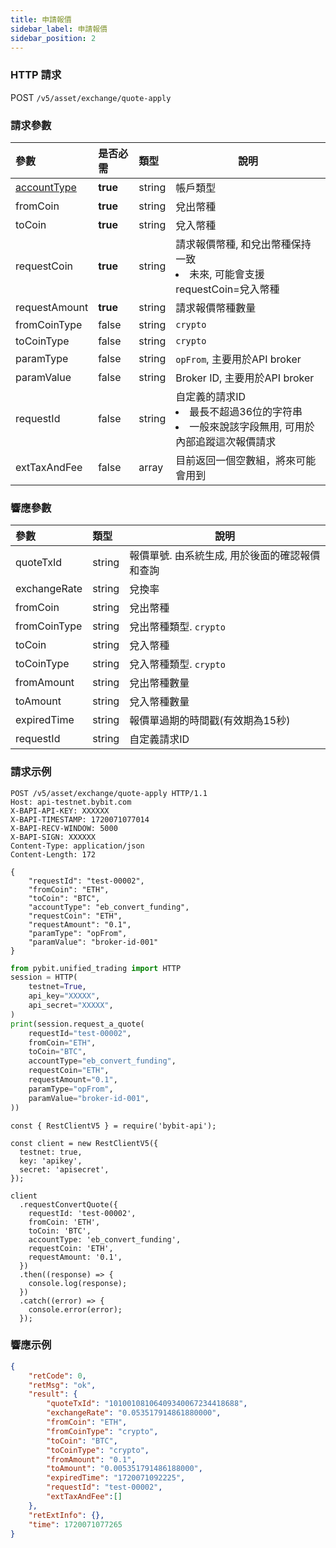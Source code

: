 ```yaml
---
title: 申請報價
sidebar_label: 申請報價
sidebar_position: 2
---
```


### HTTP 請求
POST `/v5/asset/exchange/quote-apply`

### 請求參數
| 參數 | 是否必需 | 類型 | 說明|
|:----- |:-------|:-----|------ |
|[accountType](/v5/enum#convertaccounttype) |**true** |string |帳戶類型|
|fromCoin |**true** |string |兌出幣種|
|toCoin |**true** |string |兌入幣種|
|requestCoin |**true** |string |請求報價幣種, 和兌出幣種保持一致 <li>未來, 可能會支援requestCoin=兌入幣種</li>|
|requestAmount |**true** |string |請求報價幣種數量|
|fromCoinType |false |string |`crypto`|
|toCoinType |false |string |`crypto`|
|paramType |false |string |`opFrom`, 主要用於API broker|
|paramValue |false |string |Broker ID, 主要用於API broker|
|requestId |false |string |自定義的請求ID <li>最長不超過36位的字符串</li><li>一般來說該字段無用, 可用於內部追蹤這次報價請求</li>|
|extTaxAndFee|false |array |目前返回一個空數組，將來可能會用到

### 響應參數
| 參數 | 類型 | 說明|
|:----- |:-----|----- |
|quoteTxId |string|報價單號. 由系統生成, 用於後面的確認報價和查詢|
|exchangeRate |string|兌換率|
|fromCoin |string|兌出幣種|
|fromCoinType |string|兌出幣種類型. `crypto`|
|toCoin |string|兌入幣種|
|toCoinType |string|兌入幣種類型. `crypto`|
|fromAmount |string|兌出幣種數量|
|toAmount |string|兌入幣種數量|
|expiredTime |string|報價單過期的時間戳(有效期為15秒)|
|requestId |string|自定義請求ID|

### 請求示例

<Tabs groupId="programming-languages">
<TabItem value="http" label="HTTP">

```http
POST /v5/asset/exchange/quote-apply HTTP/1.1
Host: api-testnet.bybit.com
X-BAPI-API-KEY: XXXXXX
X-BAPI-TIMESTAMP: 1720071077014
X-BAPI-RECV-WINDOW: 5000
X-BAPI-SIGN: XXXXXX
Content-Type: application/json
Content-Length: 172

{
    "requestId": "test-00002",
    "fromCoin": "ETH",
    "toCoin": "BTC",
    "accountType": "eb_convert_funding",
    "requestCoin": "ETH",
    "requestAmount": "0.1",
    "paramType": "opFrom",
    "paramValue": "broker-id-001"
}
```

</TabItem>
<TabItem value="python" label="Python">

```python
from pybit.unified_trading import HTTP
session = HTTP(
    testnet=True,
    api_key="XXXXX",
    api_secret="XXXXX",
)
print(session.request_a_quote(
    requestId="test-00002",
    fromCoin="ETH",
    toCoin="BTC",
    accountType="eb_convert_funding",
    requestCoin="ETH",
    requestAmount="0.1",
    paramType="opFrom",
    paramValue="broker-id-001",
))
```

</TabItem>

<TabItem value="Node" label="Node.js">

```n4js
const { RestClientV5 } = require('bybit-api');

const client = new RestClientV5({
  testnet: true,
  key: 'apikey',
  secret: 'apisecret',
});

client
  .requestConvertQuote({
    requestId: 'test-00002',
    fromCoin: 'ETH',
    toCoin: 'BTC',
    accountType: 'eb_convert_funding',
    requestCoin: 'ETH',
    requestAmount: '0.1',
  })
  .then((response) => {
    console.log(response);
  })
  .catch((error) => {
    console.error(error);
  });
```

</TabItem>
</Tabs>

### 響應示例

```json
{
    "retCode": 0,
    "retMsg": "ok",
    "result": {
        "quoteTxId": "10100108106409340067234418688",
        "exchangeRate": "0.053517914861880000",
        "fromCoin": "ETH",
        "fromCoinType": "crypto",
        "toCoin": "BTC",
        "toCoinType": "crypto",
        "fromAmount": "0.1",
        "toAmount": "0.005351791486188000",
        "expiredTime": "1720071092225",
        "requestId": "test-00002",
        "extTaxAndFee":[]
    },
    "retExtInfo": {},
    "time": 1720071077265
}
```
